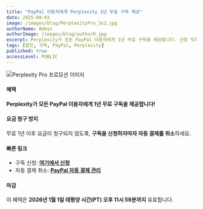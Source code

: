 ```yaml
---
title: "PayPal 이용자에게 Perplexity 1년 무료 구독 제공"
date: 2025-09-03
image: /images/blog/PerplexityPro_3x2.jpg
authorName: Admin
authorImage: /images/blog/author0.jpg
excerpt: Perplexity가 모든 PayPal 이용자에게 1년 무료 구독을 제공합니다. 신청 직후 자동 갱신을 해지할 수 있습니다. 혜택은 2026-01-01 태평양 시간(PT) 오후 11:59에 종료됩니다.
tags: [할인, 구독, PayPal, Perplexity]
published: true
accessLevel: PUBLIC
---
```


![Perplexity Pro 프로모션 이미지](/images/blog/PerplexityPro_3x2.jpg)

#### 혜택

**Perplexity가 모든 PayPal 이용자에게 1년 무료 구독을 제공합니다!**

#### 요금 청구 방지

무료 1년 이후 요금이 청구되지 않도록, **구독을 신청하자마자 자동 결제를 취소**하세요.

#### 빠른 링크

- 구독 신청: **[여기에서 신청](https://perplexity.ai/join/p/paypal-subscription)**
- 자동 결제 취소: **[PayPal 자동 결제 관리](https://paypal.com/myaccount/autopay/)**

#### 마감

이 혜택은 **2026년 1월 1일 태평양 시간(PT) 오후 11시 59분까지** 유효합니다.

